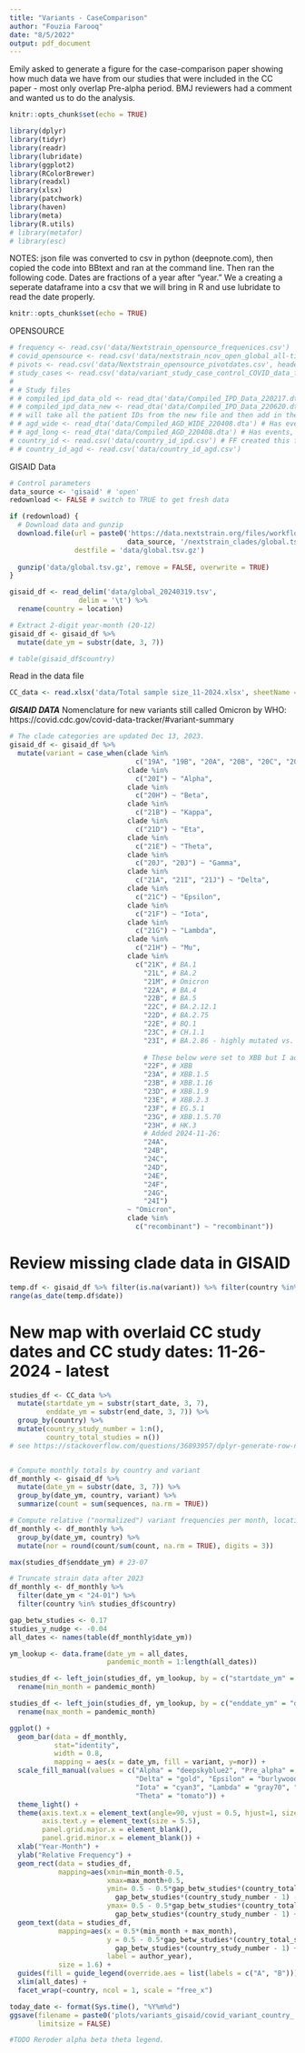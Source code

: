 ```yaml
---
title: "Variants - CaseComparison"
author: "Fouzia Farooq"
date: "8/5/2022"
output: pdf_document
---
```


Emily asked to generate a figure for the case-comparison paper showing how much data we have from our studies that were included in the CC paper - most only overlap Pre-alpha period.  BMJ reviewers had a comment and wanted us to do the analysis. 

```r
knitr::opts_chunk$set(echo = TRUE)
```


```r
library(dplyr)
library(tidyr)
library(readr)
library(lubridate)
library(ggplot2)
library(RColorBrewer)
library(readxl)
library(xlsx)
library(patchwork)
library(haven)
library(meta)
library(R.utils)
# library(metafor)
# library(esc)
```

NOTES: json file was converted to csv in python (deepnote.com), then copied the code into BBtext and ran at the command line. 
Then ran the following code. 
Dates are fractions of a year after "year." We a creating a seperate dataframe into a csv that we will bring in R and use lubridate to read the date properly. 
```r
knitr::opts_chunk$set(echo = TRUE)
```


OPENSOURCE
```r
# frequency <- read.csv('data/Nextstrain_opensource_frequenices.csv')
# covid_opensource <- read.csv('data/nextstrain_ncov_open_global_all-time_metadata_20220517.csv')
# pivots <- read.csv('data/Nextstrain_opensource_pivotdates.csv', header = FALSE)
# study_cases <- read.csv('data/variant_study_case_control_COVID_data_ff_20220805.csv') # case-comparison country study dates
# 
# # Study files
# # compiled_ipd_data_old <- read_dta('data/Compiled_IPD_Data_220217.dta') # old ipd data file
# # compiled_ipd_data_new <- read_dta('data/Compiled_IPD_Data_220620.dta') # updated with June 2022 data
# # will take all the patient IDs from the new file and then add in the missing rows that are in the old file to this file. 
# # agd_wide <- read_dta('data/Compiled_AGD_WIDE_220408.dta') # Has events, country, but no dates.
# # agd_long <- read_dta('data/Compiled_AGD_220408.dta') # Has events, country, but no dates.
# country_id <- read.csv('data/country_id_ipd.csv') # FF created this file
# # country_id_agd <- read.csv('data/country_id_agd.csv')
```


GISAID Data
```r
# Control parameters
data_source <- 'gisaid' # 'open'
redownload <- FALSE # switch to TRUE to get fresh data

if (redownload) {
  # Download data and gunzip
  download.file(url = paste0('https://data.nextstrain.org/files/workflows/forecasts-ncov/',
                             data_source, '/nextstrain_clades/global.tsv.gz'),
                destfile = 'data/global.tsv.gz')
  
  gunzip('data/global.tsv.gz', remove = FALSE, overwrite = TRUE)
}

gisaid_df <- read_delim('data/global_20240319.tsv',
                 delim = '\t') %>%
  rename(country = location)

# Extract 2-digit year-month (20-12)
gisaid_df <- gisaid_df %>%
  mutate(date_ym = substr(date, 3, 7))

# table(gisaid_df$country)
```

Read in the data file
```r
CC_data <- read.xlsx('data/Total sample size_11-2024.xlsx', sheetName = 'Sheet1')
```


***GISAID DATA***
Nomenclature for new variants still called Omicron by WHO: 
https://covid.cdc.gov/covid-data-tracker/#variant-summary
```r
# The clade categories are updated Dec 13, 2023.
gisaid_df <- gisaid_df %>% 
  mutate(variant = case_when(clade %in% 
                               c("19A", "19B", "20A", "20B", "20C", "20D", "20F", "20G", "20E") ~ "Pre_alpha",
                             clade %in% 
                               c("20I") ~ "Alpha",
                             clade %in%
                               c("20H") ~ "Beta", 
                             clade %in%
                               c("21B") ~ "Kappa", 
                             clade %in%
                               c("21D") ~ "Eta",
                             clade %in% 
                               c("21E") ~ "Theta",
                             clade %in% 
                               c("20J", "20J") ~ "Gamma",
                             clade %in% 
                               c("21A", "21I", "21J") ~ "Delta",
                             clade %in% 
                               c("21C") ~ "Epsilon",
                             clade %in% 
                               c("21F") ~ "Iota",
                             clade %in% 
                               c("21G") ~ "Lambda",
                             clade %in% 
                               c("21H") ~ "Mu",
                             clade %in% 
                               c("21K", # BA.1
                                 "21L", # BA.2
                                 "21M", # Omicron
                                 "22A", # BA.4
                                 "22B", # BA.5
                                 "22C", # BA.2.12.1
                                 "22D", # BA.2.75
                                 "22E", # BQ.1
                                 "23C", # CH.1.1
                                 "23I", # BA.2.86 - highly mutated vs. Omicron but emerged late 2023
                                 
                                 # These below were set to XBB but I added them to Omicron. 
                                 "22F", # XBB
                                 "23A", # XBB.1.5
                                 "23B", # XBB.1.16
                                 "23D", # XBB.1.9
                                 "23E", # XBB.2.3
                                 "23F", # EG.5.1
                                 "23G", # XBB.1.5.70
                                 "23H", # HK.3
                                 # Added 2024-11-26:
                                 "24A",
                                 "24B", 
                                 "24C",
                                 "24D",
                                 "24E",
                                 "24F",
                                 "24G",
                                 "24I")
                             ~ "Omicron",
                             clade %in%
                               c("recombinant") ~ "recombinant"))

```

# Review missing clade data in GISAID
```r
temp.df <- gisaid_df %>% filter(is.na(variant)) %>% filter(country %in% CC_data$Country)
range(as_date(temp.df$date))
```


# New map with overlaid CC study dates and CC study dates: 11-26-2024 - latest
```r

studies_df <- CC_data %>% 
  mutate(startdate_ym = substr(start_date, 3, 7),
         enddate_ym = substr(end_date, 3, 7)) %>%
  group_by(country) %>%
  mutate(country_study_number = 1:n(),
         country_total_studies = n())
# see https://stackoverflow.com/questions/36893957/dplyr-generate-row-number-row-position-in-group-by


# Compute monthly totals by country and variant
df_monthly <- gisaid_df %>%
  mutate(date_ym = substr(date, 3, 7)) %>%
  group_by(date_ym, country, variant) %>%
  summarize(count = sum(sequences, na.rm = TRUE))

# Compute relative ("normalized") variant frequencies per month, location
df_monthly <- df_monthly %>%
  group_by(date_ym, country) %>%
  mutate(nor = round(count/sum(count, na.rm = TRUE), digits = 3))

max(studies_df$enddate_ym) # 23-07

# Truncate strain data after 2023
df_monthly <- df_monthly %>%
  filter(date_ym < "24-01") %>%
  filter(country %in% studies_df$country)
```

```r
gap_betw_studies <- 0.17
studies_y_nudge <- -0.04
all_dates <- names(table(df_monthly$date_ym))

ym_lookup <- data.frame(date_ym = all_dates, 
                        pandemic_month = 1:length(all_dates))

studies_df <- left_join(studies_df, ym_lookup, by = c("startdate_ym" = "date_ym")) %>%
  rename(min_month = pandemic_month)

studies_df <- left_join(studies_df, ym_lookup, by = c("enddate_ym" = "date_ym")) %>%
  rename(max_month = pandemic_month)

ggplot() +
  geom_bar(data = df_monthly, 
           stat="identity",
           width = 0.8,
           mapping = aes(x = date_ym, fill = variant, y=nor)) +
  scale_fill_manual(values = c("Alpha" = "deepskyblue2", "Pre_alpha" = "lightsteelblue1", "Beta" = "darkseagreen1",
                               "Delta" = "gold", "Epsilon" = "burlywood", "Eta" = "cadetblue2", "Gamma" = "darkgoldenrod1",
                               "Iota" = "cyan3", "Lambda" = "gray70", "Mu" = "peachpuff1", "Omicron" = "plum2",
                               "Theta" = "tomato")) + 
  theme_light() + 
  theme(axis.text.x = element_text(angle=90, vjust = 0.5, hjust=1, size = 5),
        axis.text.y = element_text(size = 5.5),
        panel.grid.major.x = element_blank(),
        panel.grid.minor.x = element_blank()) + 
  xlab("Year-Month") + 
  ylab("Relative Frequency") +
  geom_rect(data = studies_df,
            mapping=aes(xmin=min_month-0.5,
                        xmax=max_month+0.5,
                        ymin= 0.5 - 0.5*gap_betw_studies*(country_total_studies-1) + 
                          gap_betw_studies*(country_study_number - 1) - 0.005 + studies_y_nudge,
                        ymax= 0.5 - 0.5*gap_betw_studies*(country_total_studies-1) + 
                          gap_betw_studies*(country_study_number - 1) + 0.005 + studies_y_nudge)) +
  geom_text(data = studies_df,
            mapping=aes(x = 0.5*(min_month + max_month),
                        y = 0.5 - 0.5*gap_betw_studies*(country_total_studies-1) + 
                          gap_betw_studies*(country_study_number - 1) + 0.06 + studies_y_nudge,
                        label = author_year),
            size = 1.6) +
  guides(fill = guide_legend(override.aes = list(labels = c("A", "B")))) +
  xlim(all_dates) + 
  facet_wrap(~country, ncol = 1, scale = "free_x")

today_date <- format(Sys.time(), "%Y%m%d")
ggsave(filename = paste0('plots/variants_gisaid/covid_variant_country_',today_date, '.pdf'), width = 6, height = 30, units = "in", 
       limitsize = FALSE) 

#TODO Reroder alpha beta theta legend.
```





